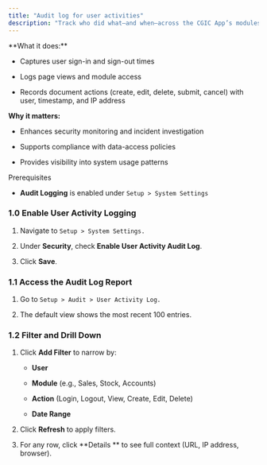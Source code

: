 ```yaml
---
title: "Audit log for user activities"
description: "Track who did what—and when—across the CGIC App’s modules. The User Activity Audit Log records login/logout events, page visits, and key document actions to help you monitor usage, enforce security policies, and investigate issues."
---
```


<Accordion title="Overview">
  **What it does:**  

  - Captures user sign-in and sign-out times  

  - Logs page views and module access  

  - Records document actions (create, edit, delete, submit, cancel) with user, timestamp, and IP address  

  **Why it matters:**  

  - Enhances security monitoring and incident investigation  

  - Supports compliance with data-access policies  

  - Provides visibility into system usage patterns  
</Accordion>

<Info>
  Prerequisites

  - **Audit Logging** is enabled under `Setup > System Settings ` 
</Info>

### 1.0 Enable User Activity Logging

1. Navigate to `Setup > System Settings.  `

2. Under **Security**, check **Enable User Activity Audit Log**.  

3. Click **Save**.

### 1.1 Access the Audit Log Report

1. Go to `Setup > Audit > User Activity Log. ` 

2. The default view shows the most recent 100 entries.

### 1.2 Filter and Drill Down

1. Click **Add Filter** to narrow by:  

   - **User**  

   - **Module** (e.g., Sales, Stock, Accounts)  

   - **Action** (Login, Logout, View, Create, Edit, Delete)  

   - **Date Range**  

2. Click **Refresh** to apply filters.  

3. For any row, click **Details ** to see full context (URL, IP address, browser).